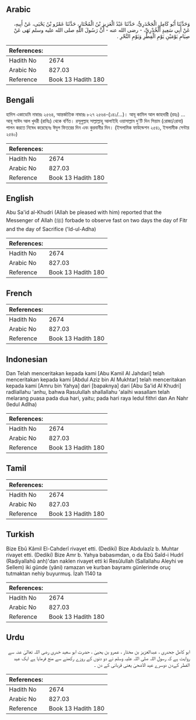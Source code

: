 ## Arabic


<div dir="rtl" lang="ar" style={{fontSize:'larger',backgroundColor:'#f8f9fa',padding:20}}>
وَحَدَّثَنَا أَبُو كَامِلٍ الْجَحْدَرِيُّ، حَدَّثَنَا عَبْدُ الْعَزِيزِ بْنُ الْمُخْتَارِ، حَدَّثَنَا عَمْرُو بْنُ يَحْيَى، عَنْ أَبِيهِ، عَنْ أَبِي سَعِيدٍ الْخُدْرِيِّ، - رضى الله عنه - أَنَّ رَسُولَ اللَّهِ صلى الله عليه وسلم نَهَى عَنْ صِيَامِ يَوْمَيْنِ يَوْمِ الْفِطْرِ وَيَوْمِ النَّحْرِ ‏.‏
</div>
<div style={{backgroundColor:'#f8f9fa',padding:20, marginBottom: 10}}><table> <thead> <tr> <th>References:</th> <th></th> </tr> </thead> <tbody><tr><td>Hadith No</td><td>2674</td></tr><tr><td>Arabic No</td><td>827.03</td></tr><tr><td>Reference</td><td>Book 13 Hadith 180</td></tr></tbody></table></div>

## Bengali


<div dir="ltr" lang="bn" style={{fontSize:'larger',backgroundColor:'#f8f9fa',padding:20}}>
হাদিস একাডেমি নাম্বারঃ ২৫৬৪, আন্তর্জাতিক নাম্বারঃ ৮২৭ ২৫৬৪-(১৪১/...)। আবূ কামিল আল জাহদারী (রহঃ) ... আবূ সাঈদ আল খুদরী (রাযিঃ) থেকে বর্ণিত। রসূলুল্লাহ সাল্লাল্লাহু আলাইহি ওয়াসাল্লাম দু'টি দিন সিয়াম (রোজা/রোযা) পালন করতে নিষেধ করেছেনঃ ঈদুল ফিতরের দিন এবং কুরবানীর দিন। (ইসলামিক ফাউন্ডেশন ২৫৪১, ইসলামীক সেন্টার ২৫৪০)
</div>
<div style={{backgroundColor:'#f8f9fa',padding:20, marginBottom: 10}}><table> <thead> <tr> <th>References:</th> <th></th> </tr> </thead> <tbody><tr><td>Hadith No</td><td>2674</td></tr><tr><td>Arabic No</td><td>827.03</td></tr><tr><td>Reference</td><td>Book 13 Hadith 180</td></tr></tbody></table></div>

## English


<div dir="ltr" lang="en" style={{fontSize:'larger',backgroundColor:'#f8f9fa',padding:20}}>
Abu Sa'id al-Khudri (Allah be pleased with him) reported that the Messenger of Allah (ﷺ) forbade to observe fast on two days the day of Fitr and the day of Sacrifice ('Id-ul-Adha)
</div>
<div style={{backgroundColor:'#f8f9fa',padding:20, marginBottom: 10}}><table> <thead> <tr> <th>References:</th> <th></th> </tr> </thead> <tbody><tr><td>Hadith No</td><td>2674</td></tr><tr><td>Arabic No</td><td>827.03</td></tr><tr><td>Reference</td><td>Book 13 Hadith 180</td></tr></tbody></table></div>

## French


<div dir="ltr" lang="fr" style={{fontSize:'larger',backgroundColor:'#f8f9fa',padding:20}}>

</div>
<div style={{backgroundColor:'#f8f9fa',padding:20, marginBottom: 10}}><table> <thead> <tr> <th>References:</th> <th></th> </tr> </thead> <tbody><tr><td>Hadith No</td><td>2674</td></tr><tr><td>Arabic No</td><td>827.03</td></tr><tr><td>Reference</td><td>Book 13 Hadith 180</td></tr></tbody></table></div>

## Indonesian


<div dir="ltr" lang="id" style={{fontSize:'larger',backgroundColor:'#f8f9fa',padding:20}}>
Dan Telah menceritakan kepada kami [Abu Kamil Al Jahdari] telah menceritakan kepada kami [Abdul Aziz bin Al Mukhtar] telah menceritakan kepada kami [Amru bin Yahya] dari [bapaknya] dari [Abu Sa'id Al Khudri] radliallahu 'anhu, bahwa Rasulullah shallallahu 'alaihi wasallam telah melarang puasa pada dua hari, yaitu; pada hari raya Iedul fithri dan An Nahr (Iedul Adlha)
</div>
<div style={{backgroundColor:'#f8f9fa',padding:20, marginBottom: 10}}><table> <thead> <tr> <th>References:</th> <th></th> </tr> </thead> <tbody><tr><td>Hadith No</td><td>2674</td></tr><tr><td>Arabic No</td><td>827.03</td></tr><tr><td>Reference</td><td>Book 13 Hadith 180</td></tr></tbody></table></div>

## Tamil


<div dir="ltr" lang="ta" style={{fontSize:'larger',backgroundColor:'#f8f9fa',padding:20}}>

</div>
<div style={{backgroundColor:'#f8f9fa',padding:20, marginBottom: 10}}><table> <thead> <tr> <th>References:</th> <th></th> </tr> </thead> <tbody><tr><td>Hadith No</td><td>2674</td></tr><tr><td>Arabic No</td><td>827.03</td></tr><tr><td>Reference</td><td>Book 13 Hadith 180</td></tr></tbody></table></div>

## Turkish


<div dir="ltr" lang="tr" style={{fontSize:'larger',backgroundColor:'#f8f9fa',padding:20}}>
Bize Ebû Kâmil El-Cahderî rivayet etti. (Dediki) Bize Abdulazîz b. Muhtar rivayet etti. (Dediki) Bize Amr b. Yahya babasımdan, o da Ebû Saîd-i Hudrî (Radiyallahû anh)'dan naklen rivayet etti ki Resûlullah (Sallallahu Aleyhi ve Sellem) iki günde (yâni) ramazan ve kurban bayramı günlerinde oruç tutmaktan nehiy buyurmuş. İzah 1140 ta
</div>
<div style={{backgroundColor:'#f8f9fa',padding:20, marginBottom: 10}}><table> <thead> <tr> <th>References:</th> <th></th> </tr> </thead> <tbody><tr><td>Hadith No</td><td>2674</td></tr><tr><td>Arabic No</td><td>827.03</td></tr><tr><td>Reference</td><td>Book 13 Hadith 180</td></tr></tbody></table></div>

## Urdu


<div dir="rtl" lang="ur" style={{fontSize:'larger',backgroundColor:'#f8f9fa',padding:20}}>
ابو کامل جحدری ، عبدالعزیز بن مختار ، عمرو بن یحییٰ ، حضرت ابو سعید خدری رضی اللہ تعالیٰ عنہ سے روایت ہے کہ رسول اللہ صلی اللہ علیہ وسلم نے دو دنوں کے روزے رکھنے سے منع فرمایا ہے ایک عید الفطر کےدن دوسرے عید الاضحیٰ یعنی قربانی کے دن ۔
</div>
<div style={{backgroundColor:'#f8f9fa',padding:20, marginBottom: 10}}><table> <thead> <tr> <th>References:</th> <th></th> </tr> </thead> <tbody><tr><td>Hadith No</td><td>2674</td></tr><tr><td>Arabic No</td><td>827.03</td></tr><tr><td>Reference</td><td>Book 13 Hadith 180</td></tr></tbody></table></div>